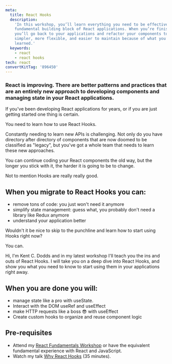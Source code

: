 ```yaml
---
meta:
  title: React Hooks
  description:
    'In this workshop, you’ll learn everything you need to be effective with the
    fundamental building block of React applications. When you’re finished,
    you’ll go back to your applications and refactor your components to be
    simpler, more flexible, and easier to maintain because of what you’ve
    learned.'
  keywords:
    - react
    - react hooks
tech: react
convertKitTag: '896450'
---
```


### React is improving. There are better patterns and practices that are an entirely new approach to developing components and managing state in your React applications.

If you've been developing React applications for years, or if you are just
getting started one thing is certain.

You need to learn how to use React Hooks.

Constantly needing to learn new APIs is challenging. Not only do you have
directory after directory of components that are now doomed to be classified as
"legacy", but you've got a whole team that needs to learn these new approaches.

You can continue coding your React components the old way, but the longer you
stick with it, the harder it is going to be to change.

Not to mention Hooks are really really good.

## When you migrate to React Hooks you can:

<ul>
  <li>remove tons of code: you just won't need it anymore</li>
  <li>
    simplify state management: guess what, you probably don't need a library
    like Redux anymore
  </li>
  <li>understand your application better</li>
</ul>

Wouldn't it be nice to skip to the punchline and learn how to start using Hooks
right now?

You can.

Hi, I'm Kent C. Dodds and in my latest workshop I'll teach you the ins and outs
of React Hooks. I will take you on a deep dive into React Hooks, and show you
what you need to know to start using them in your applications right away.

## When you are done you will:

<ul>
  <li>manage state like a pro with useState.</li>
  <li>Interact with the DOM useRef and useEffect</li>
  <li>make HTTP requests like a boss 😎 with useEffect</li>
  <li>Create custom hooks to organize and reuse component logic</li>
</ul>

## Pre-requisites

- Attend my [React Fundamentals Workshop](/workshops/react-fundamentals) or have
  the equivalent fundamental experience with React and JavaScript.
- Watch my talk
  [Why React Hooks](https://youtu.be/zWsZcBiwgVE?list=PLV5CVI1eNcJgNqzNwcs4UKrlJdhfDjshf)
  (35 minutes).
